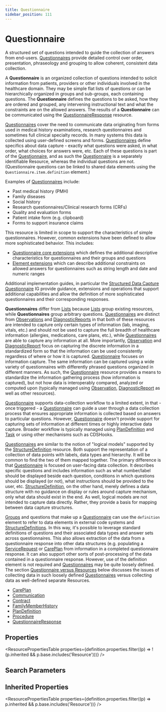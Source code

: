 ```yaml
---
title: Questionnaire
sidebar_position: 111
---
```


# Questionnaire

A structured set of questions intended to guide the collection of answers from end-users. <a href="/docs/api/fhir/resources/questionnaire">Questionnaires</a> provide detailed control over order, presentation, phraseology and grouping to allow coherent, consistent data collection.

  <Tabs queryString="intro-section">
  <TabItem value="usage" label="Usage" default>
    <div> <a name="scope"></a>  <p> A <b>Questionnaire</b> is an organized collection of questions intended to solicit information from patients, providers or other individuals involved in the healthcare domain.  They may be simple flat lists of questions or can be hierarchically organized in groups and sub-groups, each containing questions.  The <b>Questionnaire</b> defines the questions to be asked, how they are ordered and grouped, any intervening instructional text and what the constraints are on the allowed answers.  The results of a <b>Questionnaire</b> can be communicated using the <a href="/docs/api/fhir/resources/questionnaireresponse">QuestionnaireResponse</a> resource. </p> <p> <a href="/docs/api/fhir/resources/questionnaire">Questionnaires</a> cover the need to communicate data originating from forms used in medical history examinations, research questionnaires and sometimes full clinical specialty records. In many systems this data is collected using user-defined screens and forms. <a href="/docs/api/fhir/resources/questionnaire">Questionnaires</a> define specifics about data capture - exactly what questions were asked, in what order, what choices for answers were, etc. Each of these questions is part of the <a href="/docs/api/fhir/resources/questionnaire">Questionnaire</a>, and as such the <a href="/docs/api/fhir/resources/questionnaire">Questionnaire</a> is a separately identifiable Resource, whereas the individual questions are not.  (Questionnaire questions can be linked to shared data elements using the <code>Questionnaire.item.definition</code> element.) </p> <p>Examples of <a href="/docs/api/fhir/resources/questionnaire">Questionnaires</a> include:</p> <ul> <li>Past medical history (PMH)</li> <li>Family diseases</li> <li>Social history</li> <li>Research questionnaires/Clinical research forms (CRFs)</li> <li>Quality and evaluation forms</li> <li>Patient intake form (e.g. clipboard)</li> <li>Forms to support insurance claims</li> </ul> <p> This resource is limited in scope to support the characteristics of simple questionnaires.  However, common extensions have been defined to allow more sophisticated behavior.  This includes: </p> <ul>   <li><a href="https://www.hl7.org/fhir/questionnaire-extensions.html">Questionnaire core extensions</a> which defines the additional descriptive characteristics for questionnaires and their groups and questions</li>   <li><a href="https://www.hl7.org/fhir/element-extensions.html">Element extensions</a> which can describe additional constraints on allowed answers for questionnaires such as string length and date and numeric ranges</li> </ul> <p> Additional implementation guides, in particular the <a href="https://www.hl7.org/fhir/#sdc">Structured Data Capture <a href="/docs/api/fhir/resources/questionnaire">Questionnaire</a> IG</a> provide guidance, extensions and operations that support additional capabilities and allow the definition of more sophisticated questionnaires and their corresponding responses. </p> </div>
    </TabItem>
  <TabItem value="relationships" label="Relationships">
    <div> <a name="bnr"></a>  <p> <b>Questionnaires</b> differ from <a href="/docs/api/fhir/resources/list">Lists</a> because <a href="/docs/api/fhir/resources/list">Lists</a> group existing resources, while <b>Questionnaires</b> group arbitrary questions. <a href="/docs/api/fhir/resources/questionnaire">Questionnaires</a> are distinct from <a href="/docs/api/fhir/resources/observation">Observations</a> and <a href="/docs/api/fhir/resources/diagnosticreport">DiagnosticReports</a> in that both of these resources are intended to capture only certain types of information (lab, imaging, vitals, etc.) and should not be used to capture the full breadth of healthcare information (allergies, medications, care plans, etc.), while <a href="/docs/api/fhir/resources/questionnaire">Questionnaires</a> are able to capture any information at all.  More importantly, <a href="/docs/api/fhir/resources/observation">Observation</a> and <a href="/docs/api/fhir/resources/diagnosticreport">DiagnosticReport</a> focus on capturing the discrete information in a standardized form so that the information can be used consistently regardless of where or how it is captured.  <a href="/docs/api/fhir/resources/questionnaire">Questionnaire</a> focuses on information capture.  The same information can be captured using a wide variety of questionnaires with differently phrased questions organized in different manners.  As such, the <a href="/docs/api/fhir/resources/questionnaire">Questionnaire</a> resource provides a means to standardize the information gathering process (how information is captured), but not how data is interoperably compared, analyzed or computed upon (typically managed using <a href="/docs/api/fhir/resources/observation">Observation</a>, <a href="/docs/api/fhir/resources/diagnosticreport">DiagnosticReport</a> as well as other resources). </p> <p> <a href="/docs/api/fhir/resources/questionnaire">Questionnaire</a> supports data-collection workflow to a limited extent, in that - once triggered - a <a href="/docs/api/fhir/resources/questionnaire">Questionnaire</a> can guide a user through a data collection process that ensures appropriate information is collected based on answers to particular questions.  However, <a href="/docs/api/fhir/resources/questionnaire">Questionnaire</a> doesn't provide support for capturing sets of information at different times or highly interactive data capture.  Broader workflow is typically managed using <a href="/docs/api/fhir/resources/plandefinition">PlanDefinition</a> and <a href="/docs/api/fhir/resources/task">Task</a> or using other mechanisms such as CDSHooks. </p> <p> <a href="/docs/api/fhir/resources/questionnaire">Questionnaires</a> are similar to the notion of "logical models" supported by the <a href="/docs/api/fhir/resources/structuredefinition">StructureDefinition</a> resource.  Both support the representation of a collection of data points with labels, data types and hierarchy.  It will be common to find the two of them mapped together.  The primary difference is that <a href="/docs/api/fhir/resources/questionnaire">Questionnaire</a> is focused on user-facing data collection.  It describes specific questions and includes information such as what number/label should be displayed beside each question, conditions in which questions should be displayed (or not), what instructions should be provided to the user, etc.  <a href="/docs/api/fhir/resources/structuredefinition">StructureDefinition</a>, on the other hand, merely defines a data structure with no guidance on display or rules around capture mechanism, only what data should exist in the end.  As well, logical models are not intended to capture data directly.  Rather, they provide a basis for mapping between data capture structures. </p> </div>
    </TabItem>
  <TabItem value="backgroundAndContext" label="Background and Context">
    <div> <a name="bnc"></a>  <p> <a href="/docs/api/fhir/resources/group">Groups</a> and questions that make up a <a href="/docs/api/fhir/resources/questionnaire">Questionnaire</a> can use the <code>definition</code> element to refer to data elements in external code systems and <a href="/docs/api/fhir/resources/structuredefinition">StructureDefinitions</a>.  In this way, it's possible to leverage standard definitions of questions and their associated data types and answer sets across questionnaires. This also allows extraction of the data from a questionnaire response into other data structures (e.g. populating a <a href="/docs/api/fhir/resources/servicerequest">ServiceRequest</a> or <a href="/docs/api/fhir/resources/careplan">CarePlan</a> from information in a completed questionnaire response. It can also support other sorts of post-processing of the data contained in a questionnaire response. However, use of the definition element is not required and <a href="/docs/api/fhir/resources/questionnaire">Questionnaires</a> may be quite loosely defined. The section <a href="https://www.hl7.org/fhir/#qversusr">Questionnaire versus Resources</a> below discusses the issues of collecting data in such loosely defined <a href="/docs/api/fhir/resources/questionnaire">Questionnaires</a> versus collecting data as well-defined separate Resources. </p> </div>
    </TabItem>
  <TabItem value="referencedBy" label="Referenced By">
    <ul><li><a href="/docs/api/fhir/resources/careplan">CarePlan</a></li>
<li><a href="/docs/api/fhir/resources/communication">Communication</a></li>
<li><a href="/docs/api/fhir/resources/contract">Contract</a></li>
<li><a href="/docs/api/fhir/resources/familymemberhistory">FamilyMemberHistory</a></li>
<li><a href="/docs/api/fhir/resources/plandefinition">PlanDefinition</a></li>
<li><a href="/docs/api/fhir/resources/procedure">Procedure</a></li>
<li><a href="/docs/api/fhir/resources/questionnaireresponse">QuestionnaireResponse</a></li></ul>
    </TabItem>
</Tabs>


## Properties

<ResourcePropertiesTable properties={definition.properties.filter((p) => !(p.inherited && p.base.includes('Resource')))} />

## Search Parameters

<SearchParamsTable searchParams={definition.searchParameters} />

## Inherited Properties

<ResourcePropertiesTable properties={definition.properties.filter((p) => p.inherited && p.base.includes('Resource'))} />


